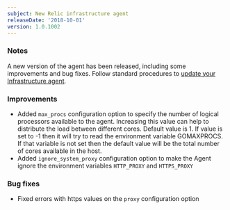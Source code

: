 ```yaml
---
subject: New Relic infrastructure agent
releaseDate: '2018-10-01'
version: 1.0.1002
---
```


### Notes

A new version of the agent has been released, including some improvements and bug fixes. Follow standard procedures to [update your Infrastructure agent](/docs/infrastructure/new-relic-infrastructure/installation/update-infrastructure-agent).

### Improvements

* Added `max_procs` configuration option to specify the number of logical processors available to the agent. Increasing this value can help to distribute the load between different cores. Default value is 1. If value is set to -1 then it will try to read the environment variable GOMAXPROCS. If that variable is not set then the default value will be the total number of cores available in the host.
* Added `ignore_system_proxy` configuration option to make the Agent ignore the environment variables `HTTP_PROXY` and `HTTPS_PROXY`

### Bug fixes

* Fixed errors with https values on the `proxy` configuration option
